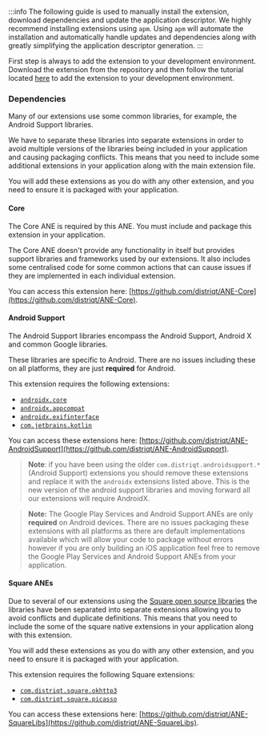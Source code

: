 
:::info
The following guide is used to manually install the extension, download dependencies and update the application descriptor. We highly recommend installing extensions using `apm`. Using `apm` will automate the installation and automatically handle updates and dependencies along with greatly simplifying the application descriptor generation.
:::


First step is always to add the extension to your development environment. Download the extension from the repository and then follow the tutorial located [here](/docs/tutorials/getting-started) to add the extension to your development environment.




### Dependencies

Many of our extensions use some common libraries, for example, the Android Support libraries.

We have to separate these libraries into separate extensions in order to avoid multiple versions of the libraries being included in your application and causing packaging conflicts. This means that you need to include some additional extensions in your application along with the main extension file.

You will add these extensions as you do with any other extension, and you need to ensure it is packaged with your application.


#### Core 

The Core ANE is required by this ANE. You must include and package this extension in your application.

The Core ANE doesn't provide any functionality in itself but provides support libraries and frameworks used by our extensions.
It also includes some centralised code for some common actions that can cause issues if they are implemented in each individual extension.

You can access this extension here: [https://github.com/distriqt/ANE-Core](https://github.com/distriqt/ANE-Core).


#### Android Support

The Android Support libraries encompass the Android Support, Android X and common Google libraries. 

These libraries are specific to Android. There are no issues including these on all platforms, they are just **required** for Android.

This extension requires the following extensions:

- [`androidx.core`](https://github.com/distriqt/ANE-AndroidSupport/raw/master/lib/androidx.core.ane)
- [`androidx.appcompat`](https://github.com/distriqt/ANE-AndroidSupport/raw/master/lib/androidx.appcompat.ane)
- [`androidx.exifinterface`](https://github.com/distriqt/ANE-AndroidSupport/raw/master/lib/androidx.exifinterface.ane)
- [`com.jetbrains.kotlin`](https://github.com/distriqt/ANE-AndroidSupport/raw/master/lib/com.jetbrains.kotlin.ane)

You can access these extensions here: [https://github.com/distriqt/ANE-AndroidSupport](https://github.com/distriqt/ANE-AndroidSupport).


>
> **Note**: if you have been using the older `com.distriqt.androidsupport.*` (Android Support) extensions you should remove these extensions and replace it with the `androidx` extensions listed above. This is the new version of the android support libraries and moving forward all our extensions will require AndroidX.
>


>
> **Note:** The Google Play Services and Android Support ANEs are only **required** on Android devices. 
> There are no issues packaging these extensions with all platforms as there are default implementations available which will allow your code to package without errors however if you are only building an iOS application feel free to remove the Google Play Services and Android Support ANEs from your application.
>



#### Square ANEs

Due to several of our extensions using the [Square open source libraries](http://square.github.io) the libraries have been separated into separate extensions allowing you to avoid conflicts and duplicate definitions. This means that you need to include the some of the square native extensions in your application along with this extension. 

You will add these extensions as you do with any other extension, and you need to ensure it is packaged with your application. 

This extension requires the following Square extensions:

- [`com.distriqt.square.okhttp3`](https://github.com/distriqt/ANE-SquareLibs/raw/master/lib/com.distriqt.square.okhttp3.ane)
- [`com.distriqt.square.picasso`](https://github.com/distriqt/ANE-SquareLibs/raw/master/lib/com.distriqt.square.picasso.ane)

You can access these extensions here: [https://github.com/distriqt/ANE-SquareLibs](https://github.com/distriqt/ANE-SquareLibs).



